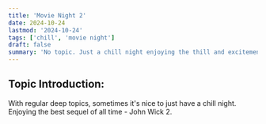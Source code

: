 ```yaml
---
title: 'Movie Night 2'
date: 2024-10-24
lastmod: '2024-10-24'
tags: ['chill', 'movie night']
draft: false
summary: 'No topic. Just a chill night enjoying the thill and excitement of John Wick 2.'
---
```


## Topic Introduction:

With regular deep topics, sometimes it's nice to just have a chill night. Enjoying the best sequel of all time - John Wick 2.
